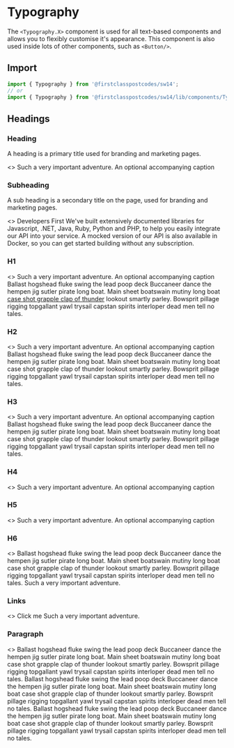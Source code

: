 
<Meta title="Components/Typography" component={Typography.H1} />

# Typography

The `<Typography.X>` component is used for all text-based components and allows you to flexibly customise it's appearance. This component is also used inside lots of other components, such as `<Button/>`.

## Import

```js
import { Typography } from '@firstclasspostcodes/sw14';
// or
import { Typography } from '@firstclasspostcodes/sw14/lib/components/Typography';
```

## Headings

### Heading

A heading is a primary title used for branding and marketing pages.

<Preview>
  <Story name="Heading">
    <>
      <Typography.Heading>Such a very important adventure.</Typography.Heading>
      <Typography.Caption>An optional accompanying caption</Typography.Caption>
    </>
  </Story>
</Preview>

### Subheading

A sub heading is a secondary title on the page, used for branding and marketing pages.

<Preview>
  <Story name="Subheading">
    <>
      <Typography.Subheading>Developers First</Typography.Subheading>
      <Typography.Caption>
        We've built extensively documented libraries for Javascript, .NET, 
        Java, Ruby, Python and PHP, to help you easily integrate our API into 
        your service.
      </Typography.Caption>
      <Typography.P>
        A mocked version of our API is also available in Docker, 
        so you can get started building without any subscription.
      </Typography.P>
    </>
  </Story>
</Preview>

### H1

<Preview>
  <Story name="H1">
    <>
      <Typography.H1>Such a <Typography.Text color="brand">very important</Typography.Text> adventure.</Typography.H1>
      <Typography.Caption>An optional accompanying caption</Typography.Caption>
      <Typography.P>
        Ballast <Typography.Text weight="bold">hogshead <Typography.Text slant="-10">fluke swing</Typography.Text> the lead poop</Typography.Text> deck Buccaneer dance the 
        hempen jig sutler pirate long boat. Main sheet boatswain mutiny 
        long boat <a href="#">case shot grapple clap of thunder</a> lookout smartly parley. 
        Bowsprit pillage rigging topgallant yawl trysail capstan spirits 
        interloper dead men tell no tales.
      </Typography.P>
    </>
  </Story>
</Preview>

### H2

<Preview>
  <Story name="H2">
    <>
      <Typography.H2>Such a very important adventure.</Typography.H2>
      <Typography.Caption>An optional accompanying caption</Typography.Caption>
      <Typography.P>
        Ballast hogshead fluke swing the lead poop deck Buccaneer dance the 
        hempen jig sutler pirate long boat. Main sheet boatswain mutiny 
        long boat case shot grapple clap of thunder lookout smartly parley. 
        Bowsprit pillage rigging topgallant yawl trysail capstan spirits 
        interloper dead men tell no tales.
      </Typography.P>
    </>
  </Story>
</Preview>

### H3

<Preview>
  <Story name="H3">
    <>
      <Typography.H3>Such a very important adventure.</Typography.H3>
      <Typography.Caption>An optional accompanying caption</Typography.Caption>
      <Typography.P>
        Ballast hogshead fluke swing the lead poop deck Buccaneer dance the 
        hempen jig sutler pirate long boat. Main sheet boatswain mutiny 
        long boat case shot grapple clap of thunder lookout smartly parley. 
        Bowsprit pillage rigging topgallant yawl trysail capstan spirits 
        interloper dead men tell no tales.
      </Typography.P>
    </>
  </Story>
</Preview>

### H4

<Preview>
  <Story name="H4">
    <>
      <Typography.H4>Such a very important adventure.</Typography.H4>
      <Typography.Caption>An optional accompanying caption</Typography.Caption>
    </>
  </Story>
</Preview>

### H5

<Preview>
  <Story name="H5">
    <>
      <Typography.H5>Such a very important adventure.</Typography.H5>
      <Typography.Caption>An optional accompanying caption</Typography.Caption>
    </>
  </Story>
</Preview>

### H6

<Preview>
  <Story name="H6">
    <>
      <Typography.P>
        Ballast hogshead fluke swing the lead poop deck Buccaneer dance the 
        hempen jig sutler pirate long boat. Main sheet boatswain mutiny 
        long boat case shot grapple clap of thunder lookout smartly parley. 
        Bowsprit pillage rigging topgallant yawl trysail capstan spirits 
        interloper dead men tell no tales.
      </Typography.P>
      <Typography.H6>Such a very important adventure.</Typography.H6>
    </>
  </Story>
</Preview>

### Links

<Preview>
  <Story name="Links">
    <>
      <Typography.P as="a" href="#">
        Click me
      </Typography.P>
      <Typography.H6>Such a very important adventure.</Typography.H6>
    </>
  </Story>
</Preview>

### Paragraph

<Preview>
  <Story name="Paragraph">
    <>
      <Typography.P>
        Ballast hogshead fluke swing the lead poop deck Buccaneer dance the 
        hempen jig sutler pirate long boat. Main sheet boatswain mutiny 
        long boat case shot grapple clap of thunder lookout smartly parley. 
        Bowsprit pillage rigging topgallant yawl trysail capstan spirits 
        interloper dead men tell no tales.
      </Typography.P>
      <Typography.P>
        Ballast hogshead fluke swing the lead poop deck Buccaneer dance the 
        hempen jig sutler pirate long boat. Main sheet boatswain mutiny 
        long boat case shot grapple clap of thunder lookout smartly parley. 
        Bowsprit pillage rigging topgallant yawl trysail capstan spirits 
        interloper dead men tell no tales.
      </Typography.P>
      <Typography.P>
        Ballast hogshead fluke swing the lead poop deck Buccaneer dance the 
        hempen jig sutler pirate long boat. Main sheet boatswain mutiny 
        long boat case shot grapple clap of thunder lookout smartly parley. 
        Bowsprit pillage rigging topgallant yawl trysail capstan spirits 
        interloper dead men tell no tales.
      </Typography.P>
    </>
  </Story>
</Preview>